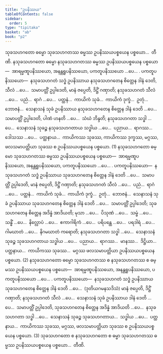 ```yaml
---
title: "ဥပနိဿယ"
tableOfContents: false
sidebar:
  order: 5
type: "tipitaka"
basket: "ab"
book: "p2"
---
```



<DynamicBreadcrumb />

<Division number="173" book="p2" e="ch" v="38" p="434">

<Paragraph number="4453" book="p2">
သုခသဟဂတော ဓမ္မော သုခသဟဂတဿ ဓမ္မဿ ဥပနိဿယပစ္စယေန ပစ္စယော…  တီဏိ.
</Paragraph>

<Paragraph number="4454" book="p2">
နသုခသဟဂတော ဓမ္မော နသုခသဟဂတဿ ဓမ္မဿ ဥပနိဿယပစ္စယေန ပစ္စယော—  အာရမ္မဏူပနိဿယော, အနန္တရူပနိဿယော, ပကတူပနိဿယော …ပေ… . <Emphasis>ပကတူပနိဿယော</Emphasis>—  နသုခသဟဂတံ သဒ္ဓံ ဥပနိဿာယ နသုခသဟဂတေန စိတ္တေန ဒါနံ ဒေတိ, သီလံ …ပေ…  သမာပတ္တိံ ဥပ္ပါဒေတိ, မာနံ ဇပ္ပေတိ, ဒိဋ္ဌိံ ဂဏှာတိ; နသုခသဟဂတံ သီလံ …ပေ…  ပညံ…  ရာဂံ …ပေ…  ပတ္ထနံ…  ကာယိကံ သုခံ…  ကာယိကံ ဒုက္ခံ…  ဥတုံ…  ဘောဇနံ…  သေနာသနံ သုခံ ဥပနိဿာယ နသုခသဟဂတေန စိတ္တေန ဒါနံ ဒေတိ …ပေ…  သမာပတ္တိံ ဥပ္ပါဒေတိ, ပါဏံ ဟနတိ …ပေ…  သံဃံ ဘိန္ဒတိ; နသုခသဟဂတာ သဒ္ဓါ …ပေ…  သေနာသနံ သုခဉ္စ နသုခသဟဂတာယ သဒ္ဓါယ …ပေ…  ပညာယ…  ရာဂဿ…  ဒေါသဿ …ပေ…  ပတ္ထနာယ…  ကာယိကဿ သုခဿ, ကာယိကဿ ဒုက္ခဿ, မဂ္ဂဿ, ဖလသမာပတ္တိယာ သုခဿ စ ဥပနိဿယပစ္စယေန ပစ္စယော. (1)
</Paragraph>

<Paragraph number="4455" book="p2">
နသုခသဟဂတော ဓမ္မော သုခသဟဂတဿ ဓမ္မဿ ဥပနိဿယပစ္စယေန ပစ္စယော—  အာရမ္မဏူပနိဿယော, အနန္တရူပနိဿယော, ပကတူပနိဿယော …ပေ… . <Emphasis>ပကတူပနိဿယော</Emphasis>—  နသုခသဟဂတံ သဒ္ဓံ ဥပနိဿာယ သုခသဟဂတေန စိတ္တေန ဒါနံ ဒေတိ …ပေ…  သမာပတ္တိံ ဥပ္ပါဒေတိ, မာနံ ဇပ္ပေတိ, ဒိဋ္ဌိံ ဂဏှာတိ; နသုခသဟဂတံ သီလံ …ပေ…  ပညံ…  ရာဂံ …ပေ…  ပတ္ထနံ…  ကာယိကံ သုခံ…  ကာယိကံ ဒုက္ခံ…  ဥတုံ…  ဘောဇနံ…  သေနာသနံ သုခံ ဥပနိဿာယ သုခသဟဂတေန စိတ္တေန ဒါနံ ဒေတိ …ပေ…  သမာပတ္တိံ ဥပ္ပါဒေတိ; သုခသဟဂတေန စိတ္တေန အဒိန္နံ အာဒိယတိ; မုသာ …ပေ…  ပိသုဏံ …ပေ…  သမ္ဖံ …ပေ…  သန္ဓိံ …ပေ…  နိလ္လောပံ …ပေ…  ဧကာဂါရိကံ …ပေ…  ပရိပန္ထေ …ပေ…  ပရဒါရံ …ပေ…  ဂါမဃာတံ …ပေ…  နိဂမဃာတံ ကရောတိ; နသုခသဟဂတာ သဒ္ဓါ …ပေ…  သေနာသနံ သုခဉ္စ သုခသဟဂတာယ သဒ္ဓါယ …ပေ…  ပညာယ…  ရာဂဿ…  မာနဿ…  ဒိဋ္ဌိယာ…  ပတ္ထနာယ…  ကာယိကဿ သုခဿ…  မဂ္ဂဿ ဖလသမာပတ္တိယာ ဥပနိဿယပစ္စယေန ပစ္စယော. (2)
</Paragraph>

<Paragraph number="4456" book="p2">
နသုခသဟဂတော ဓမ္မော သုခသဟဂတဿ စ နသုခသဟဂတဿ စ ဓမ္မဿ ဥပနိဿယပစ္စယေန ပစ္စယော—  အာရမ္မဏူပနိဿယော, အနန္တရူပနိဿယော, ပကတူပနိဿယော …ပေ… . <Emphasis>ပကတူပနိဿယော</Emphasis>—  နသုခသဟဂတံ သဒ္ဓံ ဥပနိဿာယ သုခသဟဂတေန စိတ္တေန ဒါနံ ဒေတိ …ပေ…  (ဒုတိယဂမနသဒိသံ) မာနံ ဇပ္ပေတိ, ဒိဋ္ဌိံ ဂဏှာတိ; နသုခသဟဂတံ သီလံ …ပေ…  သေနာသနံ သုခံ ဥပနိဿာယ ဒါနံ ဒေတိ …ပေ…  သမာပတ္တိံ ဥပ္ပါဒေတိ, သုခသဟဂတေန စိတ္တေန အဒိန္နံ အာဒိယတိ …ပေ…  နသုခသဟဂတာ သဒ္ဓါ …ပေ…  သေနာသနံ သုခဉ္စ သုခသဟဂတာယ…  သဒ္ဓါယ …ပေ…  ပတ္ထနာယ…  ကာယိကဿ သုခဿ, မဂ္ဂဿ, ဖလသမာပတ္တိယာ သုခဿ စ ဥပနိဿယပစ္စယေန ပစ္စယော. (3)
</Paragraph>

<Paragraph number="4457" book="p2">
သုခသဟဂတော စ နသုခသဟဂတော စ ဓမ္မာ သုခသဟဂတဿ ဓမ္မဿ ဥပနိဿယပစ္စယေန ပစ္စယော…  တီဏိ.
</Paragraph>
</Division>